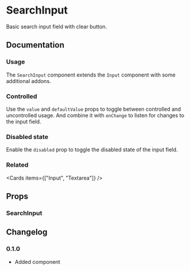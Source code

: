 
# SearchInput

Basic search input field with clear button.

<Links component="search-input" />

## Documentation

### Usage

The `SearchInput` component extends the `Input` component with some additional addons.

<Demo component="search-input/usage" />

### Controlled

Use the `value` and `defaultValue` props to toggle between controlled and uncontrolled usage. And combine it with `onChange` to listen for changes to the input field.

<Demo component="search-input/controlled-usage" />

### Disabled state

Enable the `disabled` prop to toggle the disabled state of the input field.

<Demo component="search-input/disabled-usage" />

### Related

<Cards items={["Input", "Textarea"]} />

## Props

### SearchInput

<PropsTable component="SearchInput" />

## Changelog

### 0.1.0

- Added component
